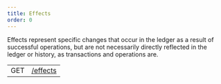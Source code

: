 ```yaml
---
title: Effects
order: 0
---
```



Effects represent specific changes that occur in the ledger as a result of successful operations, but are not necessarily directly reflected in the ledger or history, as transactions and operations are.

<EndpointsTable title="Endpoints">

|     |                                            |
| --- | ------------------------------------------ |
| GET | [/effects](../../list-all-effects.api.mdx) |

</EndpointsTable>
